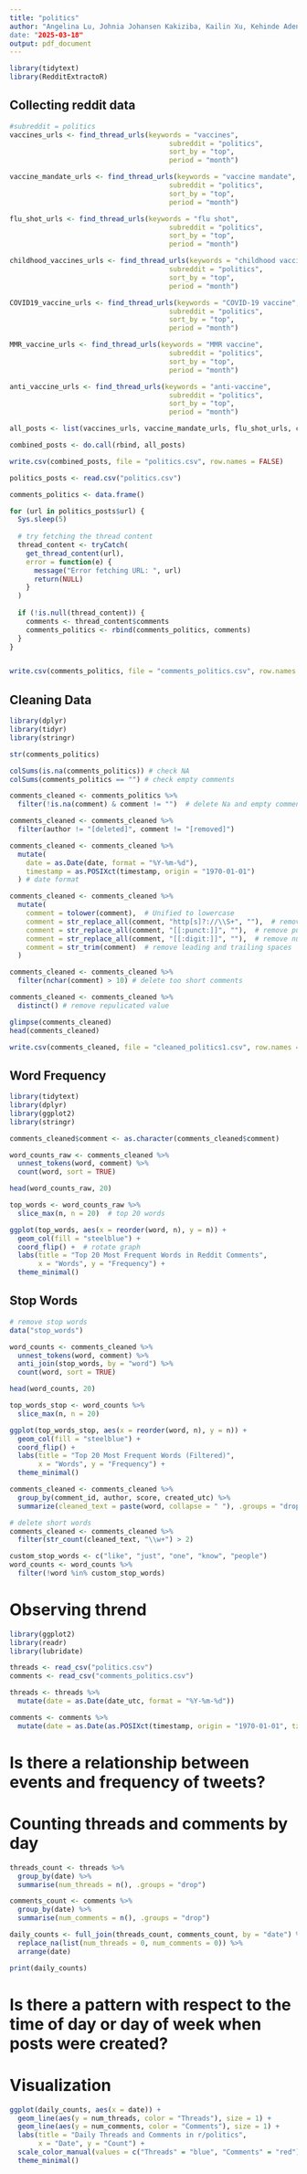 ```yaml
---
title: "politics"
author: "Angelina Lu, Johnia Johansen Kakiziba, Kailin Xu, Kehinde Adeniyi
date: "2025-03-18"
output: pdf_document
---
```



```r
library(tidytext)
library(RedditExtractoR)
```

## Collecting reddit data
```r
#subreddit = politics
vaccines_urls <- find_thread_urls(keywords = "vaccines",
                                       subreddit = "politics",
                                       sort_by = "top",
                                       period = "month")

vaccine_mandate_urls <- find_thread_urls(keywords = "vaccine mandate",
                                       subreddit = "politics",
                                       sort_by = "top",
                                       period = "month")

flu_shot_urls <- find_thread_urls(keywords = "flu shot",
                                       subreddit = "politics",
                                       sort_by = "top",
                                       period = "month")

childhood_vaccines_urls <- find_thread_urls(keywords = "childhood vaccines",
                                       subreddit = "politics",
                                       sort_by = "top",
                                       period = "month")

COVID19_vaccine_urls <- find_thread_urls(keywords = "COVID-19 vaccine",
                                       subreddit = "politics",
                                       sort_by = "top",
                                       period = "month")

MMR_vaccine_urls <- find_thread_urls(keywords = "MMR vaccine",
                                       subreddit = "politics",
                                       sort_by = "top",
                                       period = "month")

anti_vaccine_urls <- find_thread_urls(keywords = "anti-vaccine",
                                       subreddit = "politics",
                                       sort_by = "top",
                                       period = "month")
```

```r
all_posts <- list(vaccines_urls, vaccine_mandate_urls, flu_shot_urls, childhood_vaccines_urls, COVID19_vaccine_urls, MMR_vaccine_urls, anti_vaccine_urls)

combined_posts <- do.call(rbind, all_posts)

write.csv(combined_posts, file = "politics.csv", row.names = FALSE)
```


```r
politics_posts <- read.csv("politics.csv")
```

```r
comments_politics <- data.frame()

for (url in politics_posts$url) {
  Sys.sleep(5)  
  
  # try fetching the thread content
  thread_content <- tryCatch(
    get_thread_content(url),
    error = function(e) {
      message("Error fetching URL: ", url)
      return(NULL)
    }
  )
  
  if (!is.null(thread_content)) {
    comments <- thread_content$comments
    comments_politics <- rbind(comments_politics, comments)
  }
}


write.csv(comments_politics, file = "comments_politics.csv", row.names = FALSE)
```

## Cleaning Data
```r
library(dplyr)
library(tidyr)
library(stringr)
```


```r
str(comments_politics)

colSums(is.na(comments_politics)) # check NA
colSums(comments_politics == "") # check empty comments

comments_cleaned <- comments_politics %>%
  filter(!is.na(comment) & comment != "")  # delete Na and empty comments

comments_cleaned <- comments_cleaned %>%
  filter(author != "[deleted]", comment != "[removed]")

comments_cleaned <- comments_cleaned %>%
  mutate(
    date = as.Date(date, format = "%Y-%m-%d"), 
    timestamp = as.POSIXct(timestamp, origin = "1970-01-01") 
  ) # date format

comments_cleaned <- comments_cleaned %>%
  mutate(
    comment = tolower(comment),  # Unified to lowercase
    comment = str_replace_all(comment, "http[s]?://\\S+", ""),  # remove URL
    comment = str_replace_all(comment, "[[:punct:]]", ""),  # remove punctuation
    comment = str_replace_all(comment, "[[:digit:]]", ""),  # remove numbers
    comment = str_trim(comment)  # remove leading and trailing spaces
  ) 

comments_cleaned <- comments_cleaned %>%
  filter(nchar(comment) > 10) # delete too short comments

comments_cleaned <- comments_cleaned %>%
  distinct() # remove repulicated value

glimpse(comments_cleaned)
head(comments_cleaned)

write.csv(comments_cleaned, file = "cleaned_politics1.csv", row.names = FALSE)
```

## Word Frequency
```r
library(tidytext)
library(dplyr)
library(ggplot2)
library(stringr)
```

```r
comments_cleaned$comment <- as.character(comments_cleaned$comment)

word_counts_raw <- comments_cleaned %>% 
  unnest_tokens(word, comment) %>%
  count(word, sort = TRUE)

head(word_counts_raw, 20)

top_words <- word_counts_raw %>%
  slice_max(n, n = 20)  # top 20 words

ggplot(top_words, aes(x = reorder(word, n), y = n)) +
  geom_col(fill = "steelblue") +
  coord_flip() +  # rotate graph
  labs(title = "Top 20 Most Frequent Words in Reddit Comments",
       x = "Words", y = "Frequency") +
  theme_minimal()

```



## Stop Words
```r
# remove stop words
data("stop_words")

word_counts <- comments_cleaned %>%
  unnest_tokens(word, comment) %>%
  anti_join(stop_words, by = "word") %>% 
  count(word, sort = TRUE)

head(word_counts, 20)

top_words_stop <- word_counts %>%
  slice_max(n, n = 20)

ggplot(top_words_stop, aes(x = reorder(word, n), y = n)) +
  geom_col(fill = "steelblue") +
  coord_flip() +
  labs(title = "Top 20 Most Frequent Words (Filtered)",
       x = "Words", y = "Frequency") +
  theme_minimal()

```


```r
comments_cleaned <- comments_cleaned %>%
  group_by(comment_id, author, score, created_utc) %>%
  summarize(cleaned_text = paste(word, collapse = " "), .groups = "drop")

# delete short words
comments_cleaned <- comments_cleaned %>%
  filter(str_count(cleaned_text, "\\w+") > 2)  

custom_stop_words <- c("like", "just", "one", "know", "people")
word_counts <- word_counts %>%
  filter(!word %in% custom_stop_words)

```

# Observing thrend
```r
library(ggplot2)
library(readr)
library(lubridate)
```

```r
threads <- read_csv("politics.csv")
comments <- read_csv("comments_politics.csv")
```

```r
threads <- threads %>%
  mutate(date = as.Date(date_utc, format = "%Y-%m-%d"))

comments <- comments %>%
  mutate(date = as.Date(as.POSIXct(timestamp, origin = "1970-01-01", tz = "UTC")))

```

# Is there a relationship between events and frequency of tweets?
# Counting threads and comments by day
```r
threads_count <- threads %>%
  group_by(date) %>%
  summarise(num_threads = n(), .groups = "drop")

comments_count <- comments %>%
  group_by(date) %>%
  summarise(num_comments = n(), .groups = "drop")

daily_counts <- full_join(threads_count, comments_count, by = "date") %>%
  replace_na(list(num_threads = 0, num_comments = 0)) %>%
  arrange(date)

print(daily_counts)
```

# Is there a pattern with respect to the time of day or day of week when posts were created?
# Visualization
```r
ggplot(daily_counts, aes(x = date)) +
  geom_line(aes(y = num_threads, color = "Threads"), size = 1) +
  geom_line(aes(y = num_comments, color = "Comments"), size = 1) +
  labs(title = "Daily Threads and Comments in r/politics",
       x = "Date", y = "Count") +
  scale_color_manual(values = c("Threads" = "blue", "Comments" = "red")) +
  theme_minimal()
```
